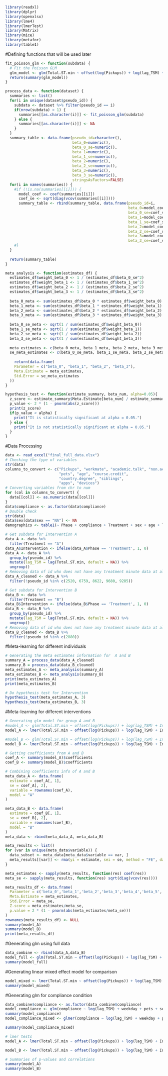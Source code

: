 ```r
library(readxl)
library(dplyr)
library(openxlsx)
library(lme4)
library(lmerTest)
library(Matrix)
library(mice)
library(metafor)
library(table1)
```

#Defining functions that will be used later
```r
fit_poisson_glm <- function(subdata) {
  # Fit the Poisson GLM
  glm_model <- glm(Total.ST.min ~ offset(log(Pickups)) + log(lag_TSM) + Intervention + weekday, family = "poisson", data = subdata)
  return(summary(glm_model))
}

process_data <- function(dataset) {
  summaries <- list()
  for(i in unique(dataset$pseudo_id)) {
    subdata <- dataset %>% filter(pseudo_id == i)
    if(nrow(subdata) > 1) {
      summaries[[as.character(i)]] <- fit_poisson_glm(subdata)
    } else {
      summaries[[as.character(i)]] <- NA
    }
  }
  summary_table <- data.frame(pseudo_id=character(),
                              beta_0=numeric(), 
                              beta_0_se=numeric(),
                              beta_1=numeric(), 
                              beta_1_se=numeric(),
                              beta_2=numeric(), 
                              beta_2_se=numeric(),
                              beta_3=numeric(), 
                              beta_3_se=numeric(),
                              stringsAsFactors=FALSE)
  for(i in names(summaries)) {
    #if (!is.na(summaries[[i]])) {
      model_coef <- coef(summaries[[i]])
      coef_se <- sqrt(diag(vcov(summaries[[i]])))
      summary_table <- rbind(summary_table, data.frame(pseudo_id=i,
                                                       beta_0=model_coef[1], 
                                                       beta_0_se=coef_se[1],
                                                       beta_1=model_coef[2], 
                                                       beta_1_se=coef_se[2],
                                                       beta_2=model_coef[3], 
                                                       beta_2_se=coef_se[3],
                                                       beta_3=model_coef[4], 
                                                       beta_3_se=coef_se[4]))
    #}
  }
  
  return(summary_table)
}

meta_analysis <- function(estimates_df) {
  estimates_df$weight_beta_0 <- 1 / (estimates_df$beta_0_se^2)
  estimates_df$weight_beta_1 <- 1 / (estimates_df$beta_1_se^2)
  estimates_df$weight_beta_2 <- 1 / (estimates_df$beta_2_se^2)
  estimates_df$weight_beta_3 <- 1 / (estimates_df$beta_3_se^2)
  
  beta_0_meta <- sum(estimates_df$beta_0 * estimates_df$weight_beta_0) / sum(estimates_df$weight_beta_0)
  beta_1_meta <- sum(estimates_df$beta_1 * estimates_df$weight_beta_1) / sum(estimates_df$weight_beta_1)
  beta_2_meta <- sum(estimates_df$beta_2 * estimates_df$weight_beta_2) / sum(estimates_df$weight_beta_2)
  beta_3_meta <- sum(estimates_df$beta_3 * estimates_df$weight_beta_3) / sum(estimates_df$weight_beta_3)
  
  beta_0_se_meta <- sqrt(1 / sum(estimates_df$weight_beta_0))
  beta_1_se_meta <- sqrt(1 / sum(estimates_df$weight_beta_1))
  beta_2_se_meta <- sqrt(1 / sum(estimates_df$weight_beta_2))
  beta_3_se_meta <- sqrt(1 / sum(estimates_df$weight_beta_3))
  
  meta_estimates <- c(beta_0_meta, beta_1_meta, beta_2_meta, beta_3_meta)
  se_meta_estimates <- c(beta_0_se_meta, beta_1_se_meta, beta_2_se_meta, beta_3_se_meta)
 
    return(data.frame(
    Parameter = c("beta_0", "beta_1", "beta_2", "beta_3"),
    Meta.Estimate = meta_estimates,
    Std.Error = se_meta_estimates
  ))
}

hypothesis_test <- function(estimate_summary, beta_num, alpha=0.05){
  z_score <- estimate_summary$Meta.Estimate[beta_num] / estimate_summary$Std.Error[beta_num]
  p_value <- 2 * (1 - pnorm(abs(z_score)))
  print(z_score)
  if(p_value < alpha) {
    print("It is statistically significant at alpha = 0.05.")
  } else {
    print("It is not statistically significant at alpha = 0.05.")
  }
}

```

#Data Processing
```r
data <- read_excel("final_full_data.xlsx")
# Checking the type of variables
str(data)
columns_to_convert <- c("Pickups", "workmate", "academic.talk", "non.academic", 
                        "pets", "age", "course.credit", 
                        "country.degree", "siblings", 
                        "apps", "devices")
# Converting variables from chr to num
for (col in columns_to_convert) {
  data[[col]] <- as.numeric(data[[col]])
}
data$compliance <- as.factor(data$compliance)
# Double check
str(data)
data$sex[data$sex == "NA"] <- NA 
demographics <- table1(~ Phase + compliance + Treatment + sex + age + Total.ST.min + Pickups, data = data, caption = "Screening intervention variable demographics")

# Get subdata for Intervention A
data_A <- data %>% 
  filter(Treatment == "A")
data_A$Intervention <- ifelse(data_A$Phase == 'Treatment', 1, 0)
data_A <- data_A %>% 
  group_by(pseudo_id) %>%
  mutate(lag_TSM = lag(Total.ST.min, default = NA)) %>%
  ungroup()
# Removing data of id who does not have any treatment minute data at all, and who only have treatment data
data_A_cleaned <- data_A %>% 
  filter(!pseudo_id %in% c(2520, 6759, 8622, 9680, 9285))

# Get subdata for Intervention B
data_B <- data %>% 
  filter(Treatment == "B")
data_B$Intervention <- ifelse(data_B$Phase == 'Treatment', 1, 0)
data_B <- data_B %>% 
  group_by(pseudo_id) %>%
  mutate(lag_TSM = lag(Total.ST.min, default = NA)) %>%
  ungroup()
# Removing data of id who does not have any treatment minute data at all, and who only have treatment data
data_B_cleaned <- data_B %>% 
  filter(!pseudo_id %in% c(2880))
```

#Meta-learning for different individuals
```r
# Generating the meta estimates information for  A and B
summary_A = process_data(data_A_cleaned)
summary_B = process_data(data_B_cleaned)
meta_estimates_A <- meta_analysis(summary_A)
meta_estimates_B <- meta_analysis(summary_B)
print(meta_estimates_A)
print(meta_estimates_B)

# Do hypothesis test for Intervention
hypothesis_test(meta_estimates_A, 3)
hypothesis_test(meta_estimates_B, 3)
```

#Meta-learning for different interventions
```r
# Generating glm model for group A and B
#model_A <- glm(Total.ST.min ~ offset(log(Pickups)) + log(lag_TSM) + Intervention + weekday + pets + sex + age + course.credit + siblings + apps + devices +procrastination.score, family = "poisson", data = data_A)
model_A <- lmer(Total.ST.min ~ offset(log(Pickups)) + log(lag_TSM) + Intervention + weekday + pets + sex + age + course.credit + siblings + apps + devices +procrastination.score + (1 | pseudo_id), data = data_A)

#model_B <- glm(Total.ST.min ~ offset(log(Pickups)) + log(lag_TSM) + Intervention + weekday + pets + sex + age + course.credit + siblings + apps + devices +procrastination.score, family = "poisson", data = data_B)
model_B <- lmer(Total.ST.min ~ offset(log(Pickups)) + log(lag_TSM) + Intervention + weekday + pets + sex + age + course.credit + siblings + apps + devices +procrastination.score + (1 | pseudo_id), data = data_B)

# Getting coefficients from A and B
coef_A <- summary(model_A)$coefficients
coef_B <- summary(model_B)$coefficients

# Combining coefficients info of A and B
meta_data_A <- data.frame(
  estimate = coef_A[, 1],
  se = coef_A[, 2],
  variable = rownames(coef_A),
  model = "A"
)

meta_data_B <- data.frame(
  estimate = coef_B[, 1],
  se = coef_B[, 2],
  variable = rownames(coef_B),
  model = "B"
)
meta_data <- rbind(meta_data_A, meta_data_B)

meta_results <- list()
for (var in unique(meta_data$variable)) {
  data_subset <- meta_data[meta_data$variable == var, ]
  meta_results[[var]] <- rma(yi = estimate, sei = se, method = "FE", data = data_subset)
}

meta_estimates <- sapply(meta_results, function(res) coef(res))
meta_se <- sapply(meta_results, function(res) sqrt(diag(vcov(res))))

meta_results_df <- data.frame(
  Parameter = c('beta_0','beta_1','beta_2','beta_3','beta_4','beta_5','beta_6','beta_7','beta_8','beta_9','beta_10','beta_11'),
  Meta.Estimate = meta_estimates,
  Std.Error = meta_se,
  Z.score = meta_estimates/meta_se,
  p.value = 2 * (1 - pnorm(abs(meta_estimates/meta_se)))
)
rownames(meta_results_df) <- NULL
summary(model_A)
summary(model_B)
print(meta_results_df)
```

#Generating glm using full data
```r
data_combine <- rbind(data_A,data_B)
model_full <- glm(Total.ST.min ~ offset(log(Pickups)) + log(lag_TSM) + Intervention + weekday + pets + sex + age + course.credit + siblings + apps + devices +procrastination.score, family = "poisson", data = data_combine)
summary(model_full)
```

#Generating linear mixed effect model for comparison
```r
model_mixed <- lmer(Total.ST.min ~ offset(log(Pickups)) + log(lag_TSM) + Intervention + weekday + pets + sex + age + course.credit + siblings + apps + devices + procrastination.score + (1 | pseudo_id), data = data_combine)
summary(model_mixed)
```

#Generating glm for compliance condition
```r
data_combine$compliance <- as.factor(data_combine$compliance)
model_compliance <- glm(compliance ~ log(lag_TSM) + weekday + pets + sex + age + course.credit + siblings + apps + devices +procrastination.score, family = "binomial", data = data_combine)
summary(model_compliance)
model_compliance_mixed <- glmer(compliance ~ log(lag_TSM) + weekday + pets + sex + age + course.credit + siblings + apps + devices +procrastination.score + (1 | pseudo_id),family = binomial(link = "logit"), data = data_combine)

summary(model_compliance_mixed)

# lmer tests
model_A <- lmer(Total.ST.min ~ offset(log(Pickups)) + log(lag_TSM) + Intervention + weekday + pets + sex + age + course.credit + siblings + apps + devices +procrastination.score + (1 | pseudo_id), data = data_A)

model_B <- lmer(Total.ST.min ~ offset(log(Pickups)) + log(lag_TSM) + Intervention + weekday + pets + sex + age + course.credit + siblings + apps + devices +procrastination.score + (1 | pseudo_id), data = data_B)

# Summaries of p-values and correlations
summary(model_A)
summary(model_B)
```
